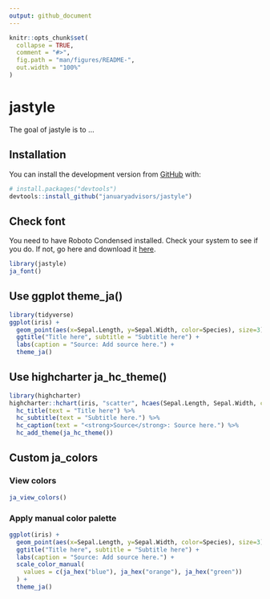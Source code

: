 ```yaml
---
output: github_document
---
```


<!-- README.md is generated from README.Rmd. Please edit that file -->

```r
knitr::opts_chunk$set(
  collapse = TRUE,
  comment = "#>",
  fig.path = "man/figures/README-",
  out.width = "100%"
)
```

# jastyle

<!-- badges: start -->
<!-- badges: end -->

The goal of jastyle is to ...

## Installation

You can install the development version from [GitHub](https://github.com/) with:

``` r
# install.packages("devtools")
devtools::install_github("januaryadvisors/jastyle")
```
## Check font

You need to have Roboto Condensed installed. Check your system to see if you do. If not, go here and download it [here](https://fonts.google.com/specimen/Roboto+Condensed).
```r
library(jastyle)
ja_font()
```

## Use ggplot theme_ja()

```r
library(tidyverse)
ggplot(iris) +
  geom_point(aes(x=Sepal.Length, y=Sepal.Width, color=Species), size=3) +
  ggtitle("Title here", subtitle = "Subtitle here") +
  labs(caption = "Source: Add source here.") +
  theme_ja()
```


## Use highcharter ja_hc_theme()
```r
library(highcharter)
highcharter::hchart(iris, "scatter", hcaes(Sepal.Length, Sepal.Width, color=Species)) %>% 
  hc_title(text = "Title here") %>% 
  hc_subtitle(text = "Subtitle here.") %>% 
  hc_caption(text = "<strong>Source</strong>: Source here.") %>% 
  hc_add_theme(ja_hc_theme())
```


## Custom ja_colors
### View colors
```r

ja_view_colors()

```

### Apply manual color palette
```r
ggplot(iris) +
  geom_point(aes(x=Sepal.Length, y=Sepal.Width, color=Species), size=3) +
  ggtitle("Title here", subtitle = "Subtitle here") +
  labs(caption = "Source: Add source here.") +
  scale_color_manual(
    values = c(ja_hex("blue"), ja_hex("orange"), ja_hex("green"))
  ) +
  theme_ja()
```



